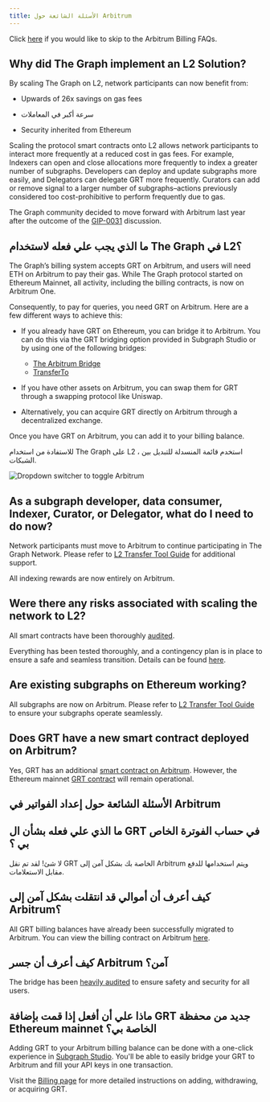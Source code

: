 ```yaml
---
title: الأسئلة الشائعة حول Arbitrum
---
```


Click [here](#billing-on-arbitrum-faqs) if you would like to skip to the Arbitrum Billing FAQs.

## Why did The Graph implement an L2 Solution?

By scaling The Graph on L2, network participants can now benefit from:

- Upwards of 26x savings on gas fees

- سرعة أكبر في المعاملات

- Security inherited from Ethereum

Scaling the protocol smart contracts onto L2 allows network participants to interact more frequently at a reduced cost in gas fees. For example, Indexers can open and close allocations more frequently to index a greater number of subgraphs. Developers can deploy and update subgraphs more easily, and Delegators can delegate GRT more frequently. Curators can add or remove signal to a larger number of subgraphs–actions previously considered too cost-prohibitive to perform frequently due to gas.

The Graph community decided to move forward with Arbitrum last year after the outcome of the [GIP-0031](https://forum.thegraph.com/t/gip-0031-arbitrum-grt-bridge/3305) discussion.

## ما الذي يجب علي فعله لاستخدام The Graph في L2؟

The Graph’s billing system accepts GRT on Arbitrum, and users will need ETH on Arbitrum to pay their gas. While The Graph protocol started on Ethereum Mainnet, all activity, including the billing contracts, is now on Arbitrum One.

Consequently, to pay for queries, you need GRT on Arbitrum. Here are a few different ways to achieve this:

- If you already have GRT on Ethereum, you can bridge it to Arbitrum. You can do this via the GRT bridging option provided in Subgraph Studio or by using one of the following bridges:

  - [The Arbitrum Bridge](https://bridge.arbitrum.io/?l2ChainId=42161)
  - [TransferTo](https://transferto.xyz/swap)

- If you have other assets on Arbitrum, you can swap them for GRT through a swapping protocol like Uniswap.

- Alternatively, you can acquire GRT directly on Arbitrum through a decentralized exchange.

Once you have GRT on Arbitrum, you can add it to your billing balance.

للاستفادة من استخدام The Graph على L2 ، استخدم قائمة المنسدلة للتبديل بين الشبكات.

![Dropdown switcher to toggle Arbitrum](/img/arbitrum-screenshot-toggle.png)

## As a subgraph developer, data consumer, Indexer, Curator, or Delegator, what do I need to do now?

Network participants must move to Arbitrum to continue participating in The Graph Network. Please refer to [L2 Transfer Tool Guide](/arbitrum/l2-transfer-tools-guide/) for additional support.

All indexing rewards are now entirely on Arbitrum.

## Were there any risks associated with scaling the network to L2?

All smart contracts have been thoroughly [audited](https://github.com/graphprotocol/contracts/blob/main/packages/contracts/audits/OpenZeppelin/2022-07-graph-arbitrum-bridge-audit.pdf).

Everything has been tested thoroughly, and a contingency plan is in place to ensure a safe and seamless transition. Details can be found [here](https://forum.thegraph.com/t/gip-0037-the-graph-arbitrum-deployment-with-linear-rewards-minted-in-l2/3551#risks-and-security-considerations-20).

## Are existing subgraphs on Ethereum working?

All subgraphs are now on Arbitrum. Please refer to [L2 Transfer Tool Guide](/arbitrum/l2-transfer-tools-guide/) to ensure your subgraphs operate seamlessly.

## Does GRT have a new smart contract deployed on Arbitrum?

Yes, GRT has an additional [smart contract on Arbitrum](https://arbiscan.io/address/0x9623063377ad1b27544c965ccd7342f7ea7e88c7). However, the Ethereum mainnet [GRT contract](https://etherscan.io/token/0xc944e90c64b2c07662a292be6244bdf05cda44a7) will remain operational.

## الأسئلة الشائعة حول إعداد الفواتير في Arbitrum

## ما الذي علي فعله بشأن ال GRT في حساب الفوترة الخاص بي ؟

لا شئ! لقد تم نقل GRT الخاصة بك بشكل آمن إلى Arbitrum ويتم استخدامها للدفع مقابل الاستعلامات.

## كيف أعرف أن أموالي قد انتقلت بشكل آمن إلى Arbitrum؟

All GRT billing balances have already been successfully migrated to Arbitrum. You can view the billing contract on Arbitrum [here](https://arbiscan.io/address/0x1B07D3344188908Fb6DEcEac381f3eE63C48477a).

## كيف أعرف أن جسر Arbitrum آمن؟

The bridge has been [heavily audited](https://code4rena.com/contests/2022-10-the-graph-l2-bridge-contest) to ensure safety and security for all users.

## ماذا علي أن أفعل إذا قمت بإضافة GRT جديد من محفظة Ethereum mainnet الخاصة بي؟

Adding GRT to your Arbitrum billing balance can be done with a one-click experience in [Subgraph Studio](https://thegraph.com/studio/). You'll be able to easily bridge your GRT to Arbitrum and fill your API keys in one transaction.

Visit the [Billing page](/billing/) for more detailed instructions on adding, withdrawing, or acquiring GRT.
